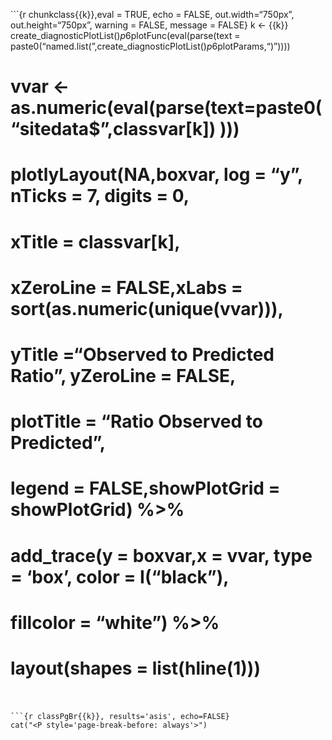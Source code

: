 ```{r chunkclass{{k}},eval = TRUE, echo = FALSE, out.width="750px", out.height="750px", warning = FALSE, message = FALSE}
k <- {{k}}
  create_diagnosticPlotList()$p6$plotFunc(eval(parse(text = paste0("named.list(",create_diagnosticPlotList()$p6$plotParams,")"))))

# vvar <- as.numeric(eval(parse(text=paste0("sitedata$",classvar[k]) )))
# 
# plotlyLayout(NA,boxvar, log = "y", nTicks = 7, digits = 0,
#                   xTitle = classvar[k],  
#                   xZeroLine = FALSE,xLabs = sort(as.numeric(unique(vvar))),
#                   yTitle ="Observed to Predicted Ratio",  yZeroLine = FALSE,
#                   plotTitle = "Ratio Observed to Predicted",
#                   legend = FALSE,showPlotGrid = showPlotGrid) %>%
# add_trace(y = boxvar,x = vvar, type = 'box', color = I("black"), 
#                      fillcolor = "white") %>%
# layout(shapes = list(hline(1)))
# 


```

```{r classPgBr{{k}}, results='asis', echo=FALSE}
cat("<P style='page-break-before: always'>") 
```